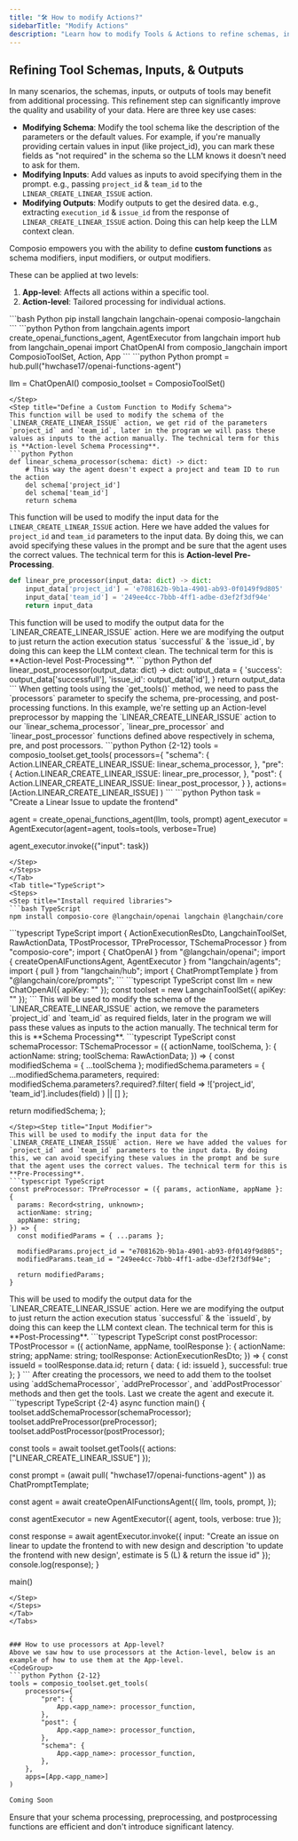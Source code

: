 ```yaml
---
title: "🛠️ How to modify Actions?"
sidebarTitle: "Modify Actions"
description: "Learn how to modify Tools & Actions to refine schemas, inputs, and outputs for optimal results."
---
```



## Refining Tool Schemas, Inputs, & Outputs

In many scenarios, the schemas, inputs, or outputs of tools may benefit from additional processing. This refinement step can significantly improve the quality and usability of your data. Here are three key use cases:

- **Modifying Schema**: Modify the tool schema like the description of the parameters or the default values. For example, if you're manually providing certain values in input (like project_id), you can mark these fields as "not required" in the schema so the LLM knows it doesn't need to ask for them.
- **Modifying Inputs**: Add values as inputs to avoid specifying them in the prompt. e.g., passing `project_id` & `team_id` to the `LINEAR_CREATE_LINEAR_ISSUE` action.
- **Modifying Outputs**: Modify outputs to get the desired data. e.g., extracting `execution_id` & `issue_id` from the response of `LINEAR_CREATE_LINEAR_ISSUE` action. Doing this can help keep the LLM context clean.

Composio empowers you with the ability to define **custom functions** as schema modifiers, input modifiers, or output modifiers.

These can be applied at two levels:

1. **App-level**: Affects all actions within a specific tool.
2. **Action-level**: Tailored processing for individual actions.

<Tabs>
<Tab title="Python">
<Steps>
<Step title="Install required libraries">
```bash Python
pip install langchain langchain-openai composio-langchain
```
</Step>
<Step title="Import required libraries">
```python Python
from langchain.agents import create_openai_functions_agent, AgentExecutor
from langchain import hub
from langchain_openai import ChatOpenAI
from composio_langchain import ComposioToolSet, Action, App
```
</Step>
<Step title="Import Prompt template & Initialize ChatOpenAI & composio toolset client">
```python Python
prompt = hub.pull("hwchase17/openai-functions-agent")

llm = ChatOpenAI()
composio_toolset = ComposioToolSet()
```
</Step>
<Step title="Define a Custom Function to Modify Schema">
This function will be used to modify the schema of the `LINEAR_CREATE_LINEAR_ISSUE` action, we get rid of the parameters `project_id` and `team_id`, later in the program we will pass these values as inputs to the action manually. The technical term for this is **Action-level Schema Processing**.
```python Python
def linear_schema_processor(schema: dict) -> dict:
    # This way the agent doesn't expect a project and team ID to run the action
    del schema['project_id']
    del schema['team_id']
    return schema
```
</Step><Step title="Define a Custom Function to Modify Input">
This function will be used to modify the input data for the `LINEAR_CREATE_LINEAR_ISSUE` action. Here we have added the values for `project_id` and `team_id` parameters to the input data. By doing this, we can avoid specifying these values in the prompt and be sure that the agent uses the correct values. The technical term for this is **Action-level Pre-Processing**.
```python Python
def linear_pre_processor(input_data: dict) -> dict:
    input_data['project_id'] = 'e708162b-9b1a-4901-ab93-0f0149f9d805'  
    input_data['team_id'] = '249ee4cc-7bbb-4ff1-adbe-d3ef2f3df94e'
    return input_data
```
</Step>
<Step title="Define a Custom Function to Modify Output">
This function will be used to modify the output data for the `LINEAR_CREATE_LINEAR_ISSUE` action. Here we are modifying the output to just return the action execution status `successful` & the `issue_id`, by doing this can keep the LLM context clean. The technical term for this is **Action-level Post-Processing**.
```python Python
def linear_post_processor(output_data: dict) -> dict:
    output_data = {
        'success': output_data['successfull'],
        'issue_id': output_data['id'],
    }
    return output_data
```
</Step>
<Step title="Get Linear Action from Composio">
When getting tools using the `get_tools()` method, we need to pass the `processors` parameter to specify the schema, pre-processing, and post-processing functions. In this example, we're setting up an Action-level preprocessor by mapping the `LINEAR_CREATE_LINEAR_ISSUE` action to our `linear_schema_processor`, `linear_pre_processor` and `linear_post_processor` functions defined above respectively in schema, pre, and post processors.
```python Python {2-12}
tools = composio_toolset.get_tools(
    processors={
        "schema": {
            Action.LINEAR_CREATE_LINEAR_ISSUE: linear_schema_processor,
        },
        "pre": {
            Action.LINEAR_CREATE_LINEAR_ISSUE: linear_pre_processor,
        },
        "post": {
            Action.LINEAR_CREATE_LINEAR_ISSUE: linear_post_processor,
        }
    },
    actions=[Action.LINEAR_CREATE_LINEAR_ISSUE]
)
```
</Step>
<Step title="Invoke the agent">
```python Python
task = "Create a Linear Issue to update the frontend"

agent = create_openai_functions_agent(llm, tools, prompt)
agent_executor = AgentExecutor(agent=agent, tools=tools, verbose=True)

agent_executor.invoke({"input": task})
```
</Step>
</Steps>
</Tab>
<Tab title="TypeScript">
<Steps>
<Step title="Install required libraries">
```bash TypeScript
npm install composio-core @langchain/openai langchain @langchain/core
```
</Step>
<Step title="Import required libraries">
```typescript TypeScript
import { ActionExecutionResDto, LangchainToolSet, RawActionData, TPostProcessor, TPreProcessor, TSchemaProcessor } from "composio-core";
import { ChatOpenAI } from "@langchain/openai";
import { createOpenAIFunctionsAgent, AgentExecutor } from "langchain/agents";
import { pull } from "langchain/hub";
import { ChatPromptTemplate } from "@langchain/core/prompts";
```
</Step>
<Step title="Initialize ChatOpenAI & LangChain toolset client">
```typescript TypeScript
const llm = new ChatOpenAI({ apiKey: "<your-api-key>" });
const toolset = new LangchainToolSet({ apiKey: "<your-api-key>" });
```
</Step>
<Step title="Schema Modifier">
This will be used to modify the schema of the `LINEAR_CREATE_LINEAR_ISSUE` action, we remove the parameters `project_id` and `team_id` as required fields, later in the program we will pass these values as inputs to the action manually. The technical term for this is **Schema Processing**.
```typescript TypeScript
const schemaProcessor: TSchemaProcessor = ({
  actionName,
  toolSchema,
}: {
  actionName: string;
  toolSchema: RawActionData;
}) => {
  const modifiedSchema = { ...toolSchema };
  modifiedSchema.parameters = {
    ...modifiedSchema.parameters,
    required: modifiedSchema.parameters?.required?.filter(
      field => !['project_id', 'team_id'].includes(field)
    ) || []
  };

  return modifiedSchema;
};
```
</Step><Step title="Input Modifier">
This will be used to modify the input data for the `LINEAR_CREATE_LINEAR_ISSUE` action. Here we have added the values for `project_id` and `team_id` parameters to the input data. By doing this, we can avoid specifying these values in the prompt and be sure that the agent uses the correct values. The technical term for this is **Pre-Processing**.
```typescript TypeScript
const preProcessor: TPreProcessor = ({ params, actionName, appName }: {
  params: Record<string, unknown>;
  actionName: string;
  appName: string;
}) => {
  const modifiedParams = { ...params };

  modifiedParams.project_id = "e708162b-9b1a-4901-ab93-0f0149f9d805";
  modifiedParams.team_id = "249ee4cc-7bbb-4ff1-adbe-d3ef2f3df94e";

  return modifiedParams;
}
```
</Step>
<Step title="Output Modifier">
This will be used to modify the output data for the `LINEAR_CREATE_LINEAR_ISSUE` action. Here we are modifying the output to just return the action execution status `successful` & the `issueId`, by doing this can keep the LLM context clean. The technical term for this is **Post-Processing**.
```typescript TypeScript
const postProcessor: TPostProcessor = ({ actionName, appName, toolResponse }: {
  actionName: string;
  appName: string;
  toolResponse: ActionExecutionResDto;
}) => {
  const issueId = toolResponse.data.id;
  return { data: { id: issueId }, successful: true };
}
```
</Step>
<Step title="Add the Processors to Toolset & Execute the Agent">
After creating the processors, we need to add them to the toolset using `addSchemaProcessor`, `addPreProcessor`, and `addPostProcessor` methods and then get the tools. Last we create the agent and execute it.
```typescript TypeScript {2-4}
async function main() {
  toolset.addSchemaProcessor(schemaProcessor);
  toolset.addPreProcessor(preProcessor);
  toolset.addPostProcessor(postProcessor);

  const tools = await toolset.getTools({
    actions: ["LINEAR_CREATE_LINEAR_ISSUE"]
  });

  const prompt = (await pull(
    "hwchase17/openai-functions-agent"
  )) as ChatPromptTemplate;

  const agent = await createOpenAIFunctionsAgent({
    llm,
    tools,
    prompt,
  });

  const agentExecutor = new AgentExecutor({ agent, tools, verbose: true });

  const response = await agentExecutor.invoke({ input: "Create an issue on linear to update the frontend to with new design and description 'to update the frontend with new design', estimate is 5 (L) & return the issue id" });
  console.log(response);
}

main()
```
</Step>
</Steps>
</Tab>
</Tabs>


### How to use processors at App-level?
Above we saw how to use processors at the Action-level, below is an example of how to use them at the App-level.
<CodeGroup>
```python Python {2-12}
tools = composio_toolset.get_tools(
    processors={
        "pre": {
            App.<app_name>: processor_function,
        },
        "post": {
            App.<app_name>: processor_function,
        },
        "schema": {
            App.<app_name>: processor_function,
        },
    },
    apps=[App.<app_name>]
)
```
```typescript TypeScript
Coming Soon
```
</CodeGroup>

<Warning>
  Ensure that your schema processing, preprocessing, and postprocessing functions are efficient and don't introduce significant latency.
</Warning>
